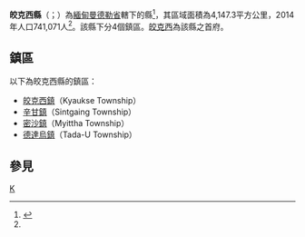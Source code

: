 {{Infobox settlement
|native_name = {{lang|my|ကျောက်ဆည်ခရိုင်}}
|official_name = 皎克西縣
|settlement_type = [[曼德勒省|曼德勒省]]行政區
|image_skyline = 
|image_map = 
|mapsize = 
|map_caption = 皎克西縣在曼德勒省的位置
|subdivision_type = 國家
|subdivision_name = {{flag|Myanmar}}
|subdivision_type1 = 省邦
|subdivision_name1 = [[曼德勒省|曼德勒省]]
|subdivision_type2 = 首府
|subdivision_name2 = [[皎克西|皎克西]]
|unit_pref = 
|area_total_km2 = 4,147.3
|population_as_of = 2014
|population_footnotes =<ref name="citypopulation">[http://www.citypopulation.de/php/myanmar-admin.php MYANMAR: Administrative Division] {{Wayback|url=http://www.citypopulation.de/php/myanmar-admin.php |date=20151117024737 }}. Citypopulation. 2015-11-26</ref>
|population = 741,071
|population_density_km2 = 178.69
|latNS = N
|latd = 21
|latm = 45
|lats = 00
|longEW = E
|longd = 96
|longm = 15
|longs = 00
|coordinates_display = inline,title
|coordinates_region = MM
|pushpin_map = Burma
|elevation_footnotes = 
|elevation_ft = 
|elevation_m = 
|timezone = [[Myanmar_Standard_Time|MST]]
|utc_offset = +6:30
|website =
}}

'''皎克西縣'''（{{lang-my|ကျောက်ဆည်ခရိုင်}}；{{lang-en|Kyaukse District}}）為[[緬甸|緬甸]][[曼德勒省|曼德勒省]]轄下的縣<ref name=Coedes>{{cite book|last= Coedès|first= George|authorlink= George Coedès|editor= Walter F. Vella|others= trans.Susan Brown Cowing|title= The Indianized States of Southeast Asia|year= 1968|publisher= University of Hawaii Press|isbn= 978-0-8248-0368-1}}</ref>，其區域面積為4,147.3平方公里，2014年人口741,071人<ref name="citypopulation"/>。該縣下分4個鎮區。[[皎克西|皎克西]]為該縣之首府。

==鎮區==
以下為皎克西縣的鎮區：
*[[皎克西鎮|皎克西鎮]]（Kyaukse Township）
*[[辛甘鎮|辛甘鎮]]（Sintgaing Township）
*[[密沙鎮|密沙鎮]]（Myittha Township）
*[[德達烏鎮|德達烏鎮]]（Tada-U Township）

==參見==
{{Reflist}}

{{曼德勒省行政區劃|state=collapsed}}
{{緬甸縣份|state=collapsed}}

[[Category:曼德勒省縣份|K]]

{{Burma-geo-stub}}